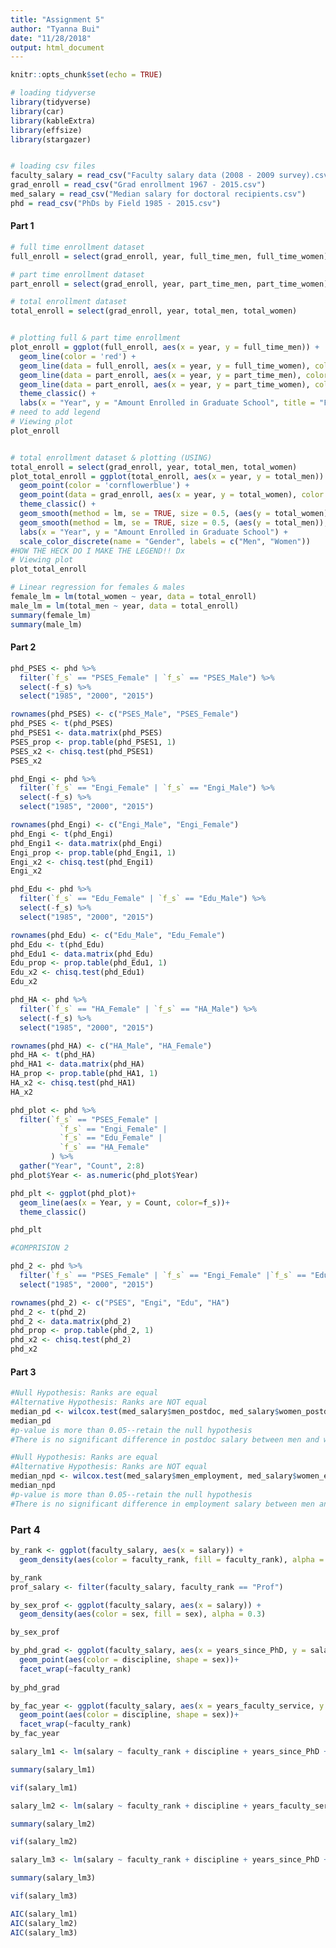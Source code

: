 ```yaml
---
title: "Assignment 5"
author: "Tyanna Bui"
date: "11/28/2018"
output: html_document
---
```


```r
knitr::opts_chunk$set(echo = TRUE)
```

```r
# loading tidyverse
library(tidyverse)
library(car)
library(kableExtra)
library(effsize)
library(stargazer)


# loading csv files
faculty_salary = read_csv("Faculty salary data (2008 - 2009 survey).csv")
grad_enroll = read_csv("Grad enrollment 1967 - 2015.csv")
med_salary = read_csv("Median salary for doctoral recipients.csv")
phd = read_csv("PhDs by Field 1985 - 2015.csv")
```


#### Part 1
```r
# full time enrollment dataset
full_enroll = select(grad_enroll, year, full_time_men, full_time_women)

# part time enrollment dataset
part_enroll = select(grad_enroll, year, part_time_men, part_time_women)

# total enrollment dataset
total_enroll = select(grad_enroll, year, total_men, total_women)


# plotting full & part time enrollment
plot_enroll = ggplot(full_enroll, aes(x = year, y = full_time_men)) +
  geom_line(color = 'red') +
  geom_line(data = full_enroll, aes(x = year, y = full_time_women), color = 'pink') +
  geom_line(data = part_enroll, aes(x = year, y = part_time_men), color = 'blue') +
  geom_line(data = part_enroll, aes(x = year, y = part_time_women), color = 'lavender') +
  theme_classic() +
  labs(x = "Year", y = "Amount Enrolled in Graduate School", title = "Female and Male Enrolled in Graduate School Part-time and Full-time \n(1967 - 2015)") 
# need to add legend
# Viewing plot
plot_enroll


# total enrollment dataset & plotting (USING)
total_enroll = select(grad_enroll, year, total_men, total_women)
plot_total_enroll = ggplot(total_enroll, aes(x = year, y = total_men)) +
  geom_point(color = 'cornflowerblue') +
  geom_point(data = grad_enroll, aes(x = year, y = total_women), color = 'pink') +
  theme_classic() + 
  geom_smooth(method = lm, se = TRUE, size = 0.5, (aes(y = total_women)), color = "pink") +
  geom_smooth(method = lm, se = TRUE, size = 0.5, (aes(y = total_men)), color = "blue") +
  labs(x = "Year", y = "Amount Enrolled in Graduate School") +
  scale_color_discrete(name = "Gender", labels = c("Men", "Women"))
#HOW THE HECK DO I MAKE THE LEGEND!! Dx
# Viewing plot
plot_total_enroll

# Linear regression for females & males
female_lm = lm(total_women ~ year, data = total_enroll)
male_lm = lm(total_men ~ year, data = total_enroll)
summary(female_lm)
summary(male_lm)


```


#### Part 2
```r

phd_PSES <- phd %>%
  filter(`f_s` == "PSES_Female" | `f_s` == "PSES_Male") %>% 
  select(-f_s) %>% 
  select("1985", "2000", "2015")

rownames(phd_PSES) <- c("PSES_Male", "PSES_Female")
phd_PSES <- t(phd_PSES)
phd_PSES1 <- data.matrix(phd_PSES)
PSES_prop <- prop.table(phd_PSES1, 1)
PSES_x2 <- chisq.test(phd_PSES1)
PSES_x2

phd_Engi <- phd %>%
  filter(`f_s` == "Engi_Female" | `f_s` == "Engi_Male") %>% 
  select(-f_s) %>% 
  select("1985", "2000", "2015")

rownames(phd_Engi) <- c("Engi_Male", "Engi_Female")
phd_Engi <- t(phd_Engi)
phd_Engi1 <- data.matrix(phd_Engi)
Engi_prop <- prop.table(phd_Engi1, 1)
Engi_x2 <- chisq.test(phd_Engi1)
Engi_x2

phd_Edu <- phd %>%
  filter(`f_s` == "Edu_Female" | `f_s` == "Edu_Male") %>% 
  select(-f_s) %>% 
  select("1985", "2000", "2015")

rownames(phd_Edu) <- c("Edu_Male", "Edu_Female")
phd_Edu <- t(phd_Edu)
phd_Edu1 <- data.matrix(phd_Edu)
Edu_prop <- prop.table(phd_Edu1, 1)
Edu_x2 <- chisq.test(phd_Edu1)
Edu_x2

phd_HA <- phd %>%
  filter(`f_s` == "HA_Female" | `f_s` == "HA_Male") %>% 
  select(-f_s) %>% 
  select("1985", "2000", "2015")

rownames(phd_HA) <- c("HA_Male", "HA_Female")
phd_HA <- t(phd_HA)
phd_HA1 <- data.matrix(phd_HA)
HA_prop <- prop.table(phd_HA1, 1)
HA_x2 <- chisq.test(phd_HA1)
HA_x2

phd_plot <- phd %>% 
  filter(`f_s` == "PSES_Female" |
           `f_s` == "Engi_Female" |
           `f_s` == "Edu_Female" |
           `f_s` == "HA_Female"
         ) %>% 
  gather("Year", "Count", 2:8)
phd_plot$Year <- as.numeric(phd_plot$Year)

phd_plt <- ggplot(phd_plot)+
  geom_line(aes(x = Year, y = Count, color=f_s))+
  theme_classic()

phd_plt


```

```r
#COMPRISION 2

phd_2 <- phd %>%
  filter(`f_s` == "PSES_Female" | `f_s` == "Engi_Female" |`f_s` == "Edu_Female" |`f_s` == "HA_Female" ) %>% 
  select("1985", "2000", "2015")

rownames(phd_2) <- c("PSES", "Engi", "Edu", "HA")
phd_2 <- t(phd_2)
phd_2 <- data.matrix(phd_2)
phd_prop <- prop.table(phd_2, 1)
phd_x2 <- chisq.test(phd_2)
phd_x2

```


#### Part 3
```r
#Null Hypothesis: Ranks are equal
#Alternative Hypothesis: Ranks are NOT equal
median_pd <- wilcox.test(med_salary$men_postdoc, med_salary$women_postdoc, paird = TRUE)
median_pd
#p-value is more than 0.05--retain the null hypothesis
#There is no significant difference in postdoc salary between men and women

#Null Hypothesis: Ranks are equal
#Alternative Hypothesis: Ranks are NOT equal
median_npd <- wilcox.test(med_salary$men_employment, med_salary$women_employment, paird = TRUE)
median_npd
#p-value is more than 0.05--retain the null hypothesis
#There is no significant difference in employment salary between men and women
```


### Part 4
```r

by_rank <- ggplot(faculty_salary, aes(x = salary)) +
  geom_density(aes(color = faculty_rank, fill = faculty_rank), alpha = 0.3)

by_rank
prof_salary <- filter(faculty_salary, faculty_rank == "Prof")

by_sex_prof <- ggplot(faculty_salary, aes(x = salary)) +
  geom_density(aes(color = sex, fill = sex), alpha = 0.3)

by_sex_prof

by_phd_grad <- ggplot(faculty_salary, aes(x = years_since_PhD, y = salary))+
  geom_point(aes(color = discipline, shape = sex))+
  facet_wrap(~faculty_rank)
  
by_phd_grad

by_fac_year <- ggplot(faculty_salary, aes(x = years_faculty_service, y = salary))+
  geom_point(aes(color = discipline, shape = sex))+
  facet_wrap(~faculty_rank) 
by_fac_year
```



```r

salary_lm1 <- lm(salary ~ faculty_rank + discipline + years_since_PhD + years_faculty_service + sex, data = faculty_salary)

summary(salary_lm1)

vif(salary_lm1)

```

```r

salary_lm2 <- lm(salary ~ faculty_rank + discipline + years_faculty_service + sex, data = faculty_salary)

summary(salary_lm2)

vif(salary_lm2)

```

```r

salary_lm3 <- lm(salary ~ faculty_rank + discipline + years_since_PhD + sex, data = faculty_salary)

summary(salary_lm3)

vif(salary_lm3)

```

```r
AIC(salary_lm1)
AIC(salary_lm2)
AIC(salary_lm3)
```
